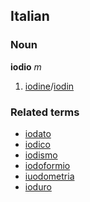 ==Italian==
===Noun===
'''iodio''' ''m''

# [[iodine]]/[[iodin]]

===Related terms===
*[[iodato]]
*[[iodico]]
*[[iodismo]]
*[[iodoformio]]
*[[iuodometria]]
*[[ioduro]]